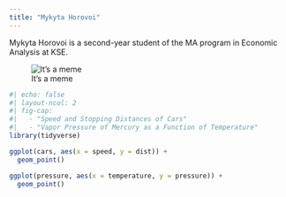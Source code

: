 ```yaml
---
title: "Mykyta Horovoi"
---
```


Mykyta Horovoi is a second-year student of the MA program in Economic Analysis at KSE.

![It's a meme](images/Honest_Work.png)

```r
#| echo: false
#| layout-ncol: 2
#| fig-cap: 
#|   - "Speed and Stopping Distances of Cars"
#|   - "Vapor Pressure of Mercury as a Function of Temperature"
library(tidyverse)

ggplot(cars, aes(x = speed, y = dist)) +
  geom_point()

ggplot(pressure, aes(x = temperature, y = pressure)) +
  geom_point()
```
